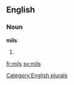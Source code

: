 ==English==

===Noun===
'''mils'''

# {{plural of|[[mil]]}}

[[Category:English plurals]]

[[fr:mils]]
[[sv:mils]]